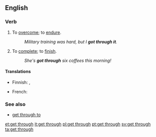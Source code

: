 ==English==

===Verb===
{{head|en|verb|head=[[get]] [[through]]}}

# To [[overcome]]; to [[endure]].
#: ''Military training was hard, but I '''got through it'''.''
# To [[complete]]; to [[finish]].
#: ''She's '''got through''' six coffees this morning!''

====Translations====
{{trans-top|to overcome}}
* Finnish: {{t|fi|selviytyä}}, {{t|fi|suoriutua}}
{{trans-mid}}
* French: {{t+|fr|franchir}}
{{trans-bottom}}

===See also===
* [[get through to]]

[[et:get through]]
[[it:get through]]
[[pl:get through]]
[[pt:get through]]
[[sv:get through]]
[[ta:get through]]